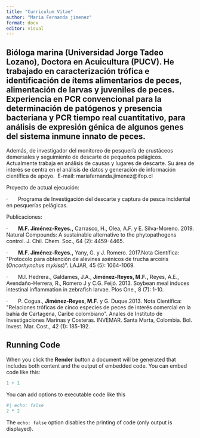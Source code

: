 ```yaml
---
title: "Curriculum Vitae"
author: "Maria Fernanda jimenez"
format: docx
editor: visual
---
```


## Bióloga marina (Universidad Jorge Tadeo Lozano), Doctora en Acuicultura (PUCV). He trabajado en caracterización trófica e identificación de ítems alimentarios de peces, alimentación de larvas y juveniles de peces. Experiencia en PCR convencional para la determinación de patógenos y presencia bacteriana y PCR tiempo real cuantitativo, para análisis de expresión génica de algunos genes del sistema inmune innato de peces. 

Además, de investigador del monitoreo de pesquería de crustáceos demersales y seguimiento de descarte de pequeños pelágicos. Actualmente trabaja en análisis de causas y lugares de descarte. Su área de interés se centra en el análisis de datos y generación de información científica de apoyo.  E-mail: mariafernanda.jimenez\@ifop.cl

Proyecto de actual ejecución:

·       Programa de Investigación del descarte y captura de pesca incidental en pesquerías pelágicas.

Publicaciones:

·       **M.F. Jiménez-Reyes.,** Carrasco, H., Olea, A.F. y E. Silva-Moreno. 2019. Natural Compounds: A sustainable alternative to the phytopathogens control. J. Chil. Chem. Soc., 64 (2): 4459-4465.

·       **M.F. Jiménez-Reyes.,** Yany, G. y J. Romero. 2017.Nota Científica: \"Protocolo para obtención de alevines axénicos de trucha arcoíris (*Oncorhynchus mykiss*)\". LAJAR, 45 (5): 1064-1069.

·       M.I. Hedrera., Galdames, J.A., **Jiménez-Reyes, M.F.,** Reyes, A.E., Avendaño-Herrera, R., Romero J y C.G. Feijó. 2013. Soybean meal induces intestinal inflammation in zebrafish larvae. Plos One., 8 (7): 1-10.

·       P. Cogua., **Jiménez-Reyes, M.F**. y G. Duque.2013. Nota Científica: \"Relaciones tróficas de cinco especies de peces de interés comercial en la bahía de Cartagena, Caribe colombiano\". Anales de Instituto de Investigaciones Marinas y Costeras. INVEMAR. Santa Marta, Colombia. Bol. Invest. Mar. Cost., 42 (1): 185-192.

## Running Code

When you click the **Render** button a document will be generated that includes both content and the output of embedded code. You can embed code like this:

```r
1 + 1
```

You can add options to executable code like this

```r
#| echo: false
2 * 2
```

The `echo: false` option disables the printing of code (only output is displayed).
